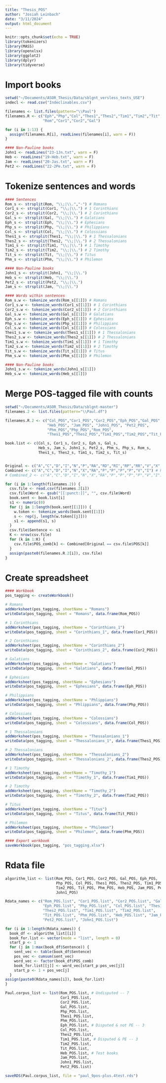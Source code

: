 ```yaml
---
title: "Thesis_POS"
author: "Josiah Leinbach"
date: "3/11/2024"
output: html_document
---
```


```r
knitr::opts_chunk$set(echo = TRUE)
library(tokenizers)
library(MASS)
library(openxlsx)
library(ggplot2)
library(dplyr)
library(tidyverse)
```

# Import books
```r
setwd("~/Documents/ASOR_Thesis/Data/sblgnt_versless_texts_USE")
indecl <- read.csv("Indeclinables.csv")

filenames <- list.files(pattern="\\Paul")
filenames.R <- c("Eph","Php","Col","Thes1","Thes2","Tim1","Tim2","Tit","Phm",
                 "Rom","Cor1","Cor2","Gal")

for (i in 1:13) {
  assign(filenames.R[i], readLines(filenames[i], warn = F))
}

#### Non-Pauline books
John1 <- readLines("23-1Jn.txt", warn = F)
Heb <- readLines("19-Heb.txt", warn = F)
Jam <- readLines("20-Jas.txt", warn = F)
Pet2 <- readLines("22-2Pe.txt", warn = F)
```

# Tokenize sentences and words
```r
#### Sentences
Rom_s <- strsplit(Rom, "\\;|\\.","·") # Romans
Cor1_s <- strsplit(Cor1, "\\;|\\.") # 1 Corinthians
Cor2_s <- strsplit(Cor2, "\\;|\\.") # 2 Corinthians
Gal_s <- strsplit(Gal, "\\;|\\.") # Galatians
Eph_s <- strsplit(Eph, "\\;|\\.") # Ephesians
Php_s <- strsplit(Php, "\\;|\\.") # Philippians
Col_s <- strsplit(Col, "\\;|\\.") # Colossians
Thes1_s <- strsplit(Thes1, "\\;|\\.") # 1 Thessalonians
Thes2_s <- strsplit(Thes2, "\\;|\\.") # 2 Thessalonians
Tim1_s <- strsplit(Tim1, "\\;|\\.") # 1 Timothy
Tim2_s <- strsplit(Tim2, "\\;|\\.") # 2 Timothy
Tit_s <- strsplit(Tit, "\\;|\\.") # Titus
Phm_s <- strsplit(Phm, "\\;|\\.") # Philemon

#### Non-Pauline books
John1_s <- strsplit(John1, "\\;|\\.")
Heb_s <- strsplit(Heb, "\\;|\\.")
Pet2_s <- strsplit(Pet2, "\\;|\\.")
Jam_s <- strsplit(Jam, "\\;|\\.") 

#### Words within sentences
Rom_s.w <- tokenize_words(Rom_s[[1]]) # Romans
Cor1_s.w <- tokenize_words(Cor1_s[[1]]) # 1 Corinthians
Cor2_s.w <- tokenize_words(Cor2_s[[1]]) # 2 Corinthians
Gal_s.w <- tokenize_words(Gal_s[[1]]) # Galatians
Eph_s.w <- tokenize_words(Eph_s[[1]]) # Ephesians
Php_s.w <- tokenize_words(Php_s[[1]]) # Philippians
Col_s.w <- tokenize_words(Col_s[[1]]) # Colossians
Thes1_s.w <- tokenize_words(Thes1_s[[1]]) # 1 Thessalonians
Thes2_s.w <- tokenize_words(Thes2_s[[1]]) # 2 Thessalonians
Tim1_s.w <- tokenize_words(Tim1_s[[1]]) # 1 Timothy
Tim2_s.w <- tokenize_words(Tim2_s[[1]]) # 2 Timothy
Tit_s.w <- tokenize_words(Tit_s[[1]]) # Titus
Phm_s.w <- tokenize_words(Phm_s[[1]]) # Philemon

#### Non-Pauline books
John1_s.w <- tokenize_words(John1_s[[1]])
Heb_s.w <- tokenize_words(Heb_s[[1]])
```

# Merge POS-tagged file with counts
```r
setwd("~/Documents/ASOR_Thesis/Data/sblgnt-master")
filenames.2 <- list.files(pattern="\\Paul.df")

filenames.R.2 <- c("Col_POS","Cor1_POS","Cor2_POS","Eph_POS","Gal_POS",
                   "Heb_POS", "Jam_POS", "John1_POS", "Pet2_POS",
                   "Phm_POS","Php_POS","Rom_POS",
                   "Thes1_POS","Thes2_POS","Tim1_POS","Tim2_POS","Tit_POS")

book.list <- c(Col_s, Cor1_s, Cor2_s, Eph_s, Gal_s, 
               Heb_s, Jam_s, John1_s, Pet2_s, Phm_s, Php_s, Rom_s, 
               Thes1_s, Thes2_s, Tim1_s, Tim2_s, Tit_s)


Original <- c("A","C","D","I","N","P","RA","RD","RI","RP","RR","V","X")
Combined <- c("A","C","D","I","N","X","RA","P","P","P","P","V","I") # Reduced to 6: AD, I, N, P, A, V 
# Combined_2 <- c("A","C","D","I","N","X","RA","P","P","P","P","V","I")

for (i in 1:length(filenames.2)) {
  csv.file <- read.csv(filenames.2[i])
  csv.file$Word <- gsub("[[:punct:]]", "", csv.file$Word)
  book.sent <- book.list[i]
  s1 <- numeric(0)
  for (j in 1:length(book.sent[[1]])) {
    w.token <- tokenize_words(book.sent[[1]])
    s <- rep(j, length(w.token[[j]]))
    s1 <- append(s1, s)
  }
  csv.file$Sentence <- s1
  K <- nrow(csv.file)
  for (k in 1:K) {
    csv.file$POS_comb[k] <- Combined[Original == csv.file$POS[k]]
  }
  assign(paste0(filenames.R.2[i]), csv.file)
}
```

# Create spreadsheet
```r
#### Workbook
pos_tagging <- createWorkbook()

# Romans
addWorksheet(pos_tagging, sheetName = "Romans")
writeData(pos_tagging, sheet = "Romans", data.frame(Rom_POS))

# 1 Corinthians
addWorksheet(pos_tagging, sheetName = "Corinthians_1")
writeData(pos_tagging, sheet = "Corinthians_1", data.frame(Cor1_POS))

# 2 Corinthians
addWorksheet(pos_tagging, sheetName = "Corinthians_2")
writeData(pos_tagging, sheet = "Corinthians_2", data.frame(Cor2_POS))

# Galatians
addWorksheet(pos_tagging, sheetName = "Galatians")
writeData(pos_tagging, sheet = "Galatians", data.frame(Gal_POS))

# Ephesians
addWorksheet(pos_tagging, sheetName = "Ephesians")
writeData(pos_tagging, sheet = "Ephesians", data.frame(Eph_POS))

# Philippians
addWorksheet(pos_tagging, sheetName = "Phlippians")
writeData(pos_tagging, sheet = "Phlippians", data.frame(Php_POS))

# Colossians
addWorksheet(pos_tagging, sheetName = "Colossians")
writeData(pos_tagging, sheet = "Colossians", data.frame(Col_POS))

# 1 Thessalonians
addWorksheet(pos_tagging, sheetName = "Thessalonians_1")
writeData(pos_tagging, sheet = "Thessalonians_1", data.frame(Thes1_POS))

# 2 Thessalonians
addWorksheet(pos_tagging, sheetName = "Thessalonians_2")
writeData(pos_tagging, sheet = "Thessalonians_2", data.frame(Thes2_POS))

# 1 Timothy
addWorksheet(pos_tagging, sheetName = "Timothy_1")
writeData(pos_tagging, sheet = "Timothy_1", data.frame(Tim1_POS))

# 2 Timothy
addWorksheet(pos_tagging, sheetName = "Timothy_2")
writeData(pos_tagging, sheet = "Timothy_2", data.frame(Tim2_POS))

# Titus
addWorksheet(pos_tagging, sheetName = "Titus")
writeData(pos_tagging, sheet = "Titus", data.frame(Tit_POS))

# Philemon
addWorksheet(pos_tagging, sheetName = "Philemon")
writeData(pos_tagging, sheet = "Philemon", data.frame(Phm_POS))

#### Export workbook
saveWorkbook(pos_tagging, "pos_tagging.xlsx")
```

# Rdata file
```r
algorithm_list <- list(Rom_POS, Cor1_POS, Cor2_POS, Gal_POS, Eph_POS,
                       Php_POS, Col_POS, Thes1_POS, Thes2_POS, Tim1_POS,
                       Tim2_POS, Tit_POS, Phm_POS, Heb_POS, Jam_POS, Pet2_POS,
                       John1_POS)

Rdata_names <- c("Rom_POS.list", "Cor1_POS.list", "Cor2_POS.list", "Gal_POS.list", 
                 "Eph_POS.list", "Php_POS.list", "Col_POS.list", "Thes1_POS.list", 
                 "Thes2_POS.list", "Tim1_POS.list", "Tim2_POS.list", 
                 "Tit_POS.list", "Phm_POS.list", "Heb_POS.list", "Jam_POS.list",
                 "Pet2_POS.list", "John1_POS.list")

for (i in 1:length(Rdata_names)) {
  book_df <- algorithm_list[[i]]
  book_for.list <- vector(mode = "list", length = 0)
  start_p <- 1
  for (j in 1:max(book_df$Sentence)) {
    sent_vec <- table(book_df$Sentence)
    pos_vec <- cumsum(sent_vec)
    word_vec <- factor(book_df$POS_comb)
    book_for.list[[j]] <- word_vec[start_p:pos_vec[j]]
    start_p <- 1 + pos_vec[j]
  }
assign(paste0(Rdata_names[i]), book_for.list)
}

Paul.corpus_list <- list(Rom_POS.list, # Undisputed -- 7
                         Cor1_POS.list,
                         Cor2_POS.list,
                         Gal_POS.list,
                         Php_POS.list,
                         Thes1_POS.list,
                         Phm_POS.list,
                         Eph_POS.list, # Disputed & not PE -- 3
                         Col_POS.list,
                         Thes2_POS.list, 
                         Tim1_POS.list, # Disputed & PE -- 3
                         Tim2_POS.list, 
                         Tit_POS.list,
                         Heb_POS.list, # Test books
                         Jam_POS.list,
                         John1_POS.list,
                         Pet2_POS.list)

saveRDS(Paul.corpus_list, file = "paul_9pos-plus.4test.rds")
```

